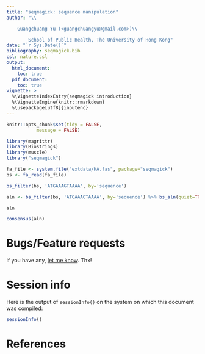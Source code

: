 ```yaml
---
title: "seqmagick: sequence manipulation"
author: "\\

	Guangchuang Yu (<guangchuangyu@gmail.com>)\\

        School of Public Health, The University of Hong Kong"
date: "`r Sys.Date()`"
bibliography: seqmagick.bib
csl: nature.csl
output: 
  html_document:
    toc: true
  pdf_document:
    toc: true
vignette: >
  %\VignetteIndexEntry{seqmagick introduction}
  %\VignetteEngine{knitr::rmarkdown}
  %\usepackage[utf8]{inputenc}
---
```


```r
knitr::opts_chunk$set(tidy = FALSE,
		   message = FALSE)
```


```r
library(magrittr)
library(Biostrings)
library(muscle)
library("seqmagick")
```


```r
fa_file <- system.file("extdata/HA.fas", package="seqmagick")
bs <- fa_read(fa_file)

bs_filter(bs, 'ATGAAAGTAAAA', by='sequence')

aln <- bs_filter(bs, 'ATGAAAGTAAAA', by='sequence') %>% bs_aln(quiet=TRUE)

aln

consensus(aln)
```



# Bugs/Feature requests

If you have any, [let me know](https://github.com/GuangchuangYu/seqmagick/issues). Thx!

# Session info

Here is the output of `sessionInfo()` on the system on which this document was compiled:
```r
sessionInfo()
```


# References
